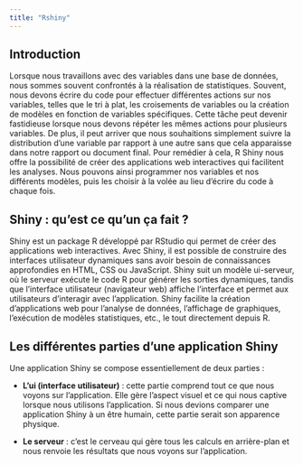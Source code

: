 ```yaml
---
title: "Rshiny"
---
```


## Introduction

Lorsque nous travaillons avec des variables dans une base de données, nous sommes souvent confrontés à la réalisation de statistiques. Souvent, nous devons écrire du code pour effectuer différentes actions sur nos variables, telles que le tri à plat, les croisements de variables ou la création de modèles en fonction de variables spécifiques. Cette tâche peut devenir fastidieuse lorsque nous devons répéter les mêmes actions pour plusieurs variables. De plus, il peut arriver que nous souhaitions simplement suivre la distribution d'une variable par rapport à une autre sans que cela apparaisse dans notre rapport ou document final. Pour remédier à cela, R Shiny nous offre la possibilité de créer des applications web interactives qui facilitent les analyses. Nous pouvons ainsi programmer nos variables et nos différents modèles, puis les choisir à la volée au lieu d'écrire du code à chaque fois.

## Shiny : qu'est ce qu'un ça fait ?

Shiny est un package R développé par RStudio qui permet de créer des applications web interactives. Avec Shiny, il est possible de construire des interfaces utilisateur dynamiques sans avoir besoin de connaissances approfondies en HTML, CSS ou JavaScript. Shiny suit un modèle ui-serveur, où le serveur exécute le code R pour générer les sorties dynamiques, tandis que l'interface utilisateur (navigateur web) affiche l'interface et permet aux utilisateurs d'interagir avec l'application. Shiny facilite la création d'applications web pour l'analyse de données, l'affichage de graphiques, l'exécution de modèles statistiques, etc., le tout directement depuis R.

## Les différentes parties d'une application Shiny

Une application Shiny se compose essentiellement de deux parties :

-   **L'ui (interface utilisateur)** : cette partie comprend tout ce que nous voyons sur l'application. Elle gère l'aspect visuel et ce qui nous captive lorsque nous utilisons l'application. Si nous devions comparer une application Shiny à un être humain, cette partie serait son apparence physique.

-   **Le serveur** : c'est le cerveau qui gère tous les calculs en arrière-plan et nous renvoie les résultats que nous voyons sur l'application.
